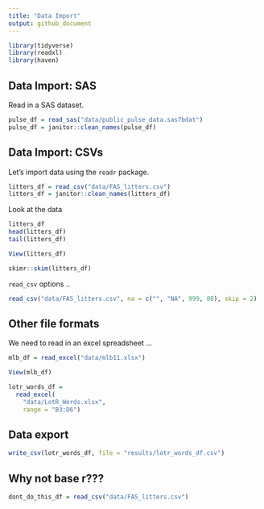 ```yaml
---
title: "Data Import"
output: github_document
---
```


```r
library(tidyverse)
library(readxl)
library(haven)
```

## Data Import: SAS

Read in a SAS dataset.

```r
pulse_df = read_sas("data/public_pulse_data.sas7bdat")
pulse_df = janitor::clean_names(pulse_df)
```



## Data Import: CSVs

Let's import data using the `readr` package.

```r
litters_df = read_csv("data/FAS_litters.csv")
litters_df = janitor::clean_names(litters_df)
```

Look at the data

```r
litters_df
head(litters_df)
tail(litters_df)
```

```r
View(litters_df)
```

```r
skimr::skim(litters_df)
```


`read_csv` options ..

```r
read_csv("data/FAS_litters.csv", na = c("", "NA", 999, 88), skip = 2)
```


## Other file formats

We need to read in an excel spreadsheet ...

```r
mlb_df = read_excel("data/mlb11.xlsx")
```

```r
View(mlb_df)
```

```r
lotr_words_df = 
  read_excel(
    "data/LotR_Words.xlsx",
    range = "B3:D6")
```


## Data export

```r
write_csv(lotr_words_df, file = "results/lotr_words_df.csv")
```


## Why not base r???

```r
dont_do_this_df = read_csv("data/FAS_litters.csv")
```

